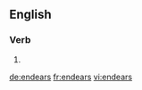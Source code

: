 ==English==

===Verb===
{{head|en}}

# {{en-third-person singular of|endear}}

[[de:endears]]
[[fr:endears]]
[[vi:endears]]